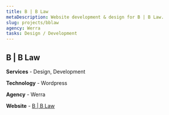```yaml
---
title: B | B Law
metaDescription: Website development & design for B | B Law.
slug: projects/bblaw
agency: Werra
tasks: Design / Development
---
```


<div class="intro">

## B | B Law

**Services** - Design, Development

**Technology** - Wordpress

**Agency** - Werra

**Website** - <a href="https://bblawgroupllp.com/" target="_blank" rel="noreferrer noopener">B | B Law</a>

</div>